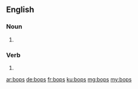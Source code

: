 ==English==

===Noun===
{{head|en|plural}}

# {{plural of|bop|lang=en|nocat=1}}

===Verb===
{{head|en}}

# {{en-third-person singular of|bop}}

[[ar:bops]]
[[de:bops]]
[[fr:bops]]
[[ku:bops]]
[[mg:bops]]
[[my:bops]]
